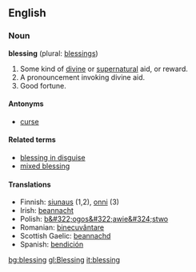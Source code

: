 ==English==

===Noun===
'''blessing''' (plural: [[blessings]])

#Some kind of [[divine]] or [[supernatural]] aid, or reward.
#A pronouncement invoking divine aid.
#Good fortune.

====Antonyms====
*[[curse]]

====Related terms====
*[[blessing in disguise]]
*[[mixed blessing]]

====Translations====
*Finnish: [[siunaus]] (1,2), [[onni]] (3)
*Irish: [[beannacht]]
*Polish: [[b&#322;ogos&#322;awie&#324;stwo]] {{n}}
*Romanian: [[binecuvântare]] {{f}}
*Scottish Gaelic: [[beannachd]]
*Spanish: [[bendición]] {{f}}
[[bg:blessing]]
[[gl:Blessing]]
[[it:blessing]]